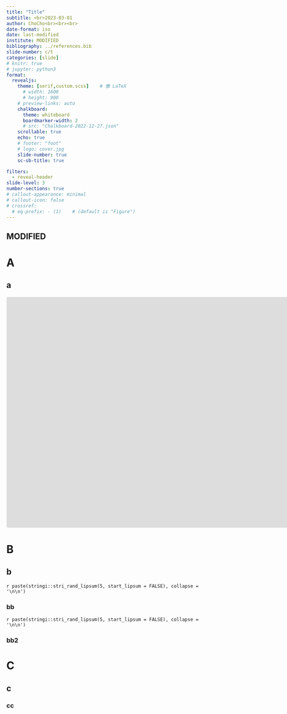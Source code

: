 ```yaml
---
title: "Title"
subtitle: <br>2023-03-01
author: ChoCho<br><br><br>
date-format: iso
date: last-modified
institute: MODIFIED
bibliography: ../references.bib
slide-number: c/t
categories: [slide]
# knitr: true
# jupyter: python3
format:
  revealjs:
    theme: [serif,custom.scss]    # 像 LaTeX
      # width: 1600
      # height: 900
    # preview-links: auto
    chalkboard:
      theme: whiteboard
      boardmarker-width: 2
      # src: "Chalkboard-2022-12-27.json"
    scrollable: true
    echo: true
    # footer: "foot"
    # logo: cover.jpg
    slide-number: true
    sc-sb-title: true

filters:
  - reveal-header
slide-level: 3
number-sections: true
# callout-appearance: minimal
# callout-icon: false
# crossref:
  # eq-prefix: - (1)    # (default is "Figure")
---
```


## MODIFIED {-}

# A 

## a 

<iframe src="https://www.geogebra.org/graphing/eyjrfj4h?embed" width="1600" height="600" allowfullscreen style="border: 1px solid #e4e4e4;border-radius: 4px;" frameborder="0"></iframe>

# B 

## b 

`r paste(stringi::stri_rand_lipsum(5, start_lipsum = FALSE), collapse = '\n\n')`

### bb 

`r paste(stringi::stri_rand_lipsum(5, start_lipsum = FALSE), collapse = '\n\n')`

### bb2 

# C

## c

### cc